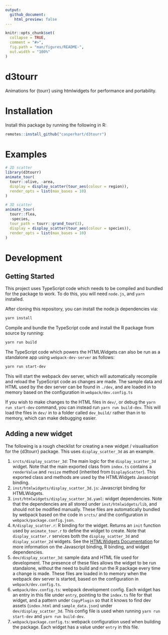 ```yaml
---
output:
  github_document:
    html_preview: false
---
```


<!-- README.md is generated from README.Rmd. Please edit that file -->

```r
knitr::opts_chunk$set(
  collapse = TRUE,
  comment = "#>",
  fig.path = "man/figures/README-",
  out.width = "100%"
)
```

# d3tourr

Animations for {tourr} using htmlwidgets for performance and portability.

# Installation

Install this package by running the following in R:

```r
remotes::install_github("casperhart/d3tourr")
``` 

# Examples

```r
# 2D scatter
library(d3tourr)
animate_tour(
  tourr::olive, -area,
  display = display_scatter(tour_aes(colour = region)),
  render_opts = list(max_bases = 10)
)
```

```r
# 3D scatter
animate_tour(
  tourr::flea,
  -species,
  tour_path = tourr::grand_tour(3),
  display = display_scatter(tour_aes(colour = species)),
  render_opts = list(max_bases = 10)
)
```

# Development

## Getting Started

This project uses TypeScript code which needs to be compiled and bundled for
the package to work. To do this, you will need `node.js`, and `yarn`
installed.

After cloning this repository, you can install the node.js dependencies via:

```bash
yarn install
```

Compile and bundle the TypeScript code and install the R package from source by
running:

```bash
yarn run build
```

The TypeScript code which powers the HTMLWidgets can also be run as a
standalone app using `webpack-dev-server` as follows:

```bash
yarn run start-dev
```

This will start the webpack dev server, which will automatically recompile and
reload the TypeScript code as changes are made.
The sample data and HTML used by the dev server can be found in `./dev`, and
are loaded in to memory based on the configuration in `webpack/dev.config.ts`

If you wish to make changes to the HTML files in `dev/`, or debug the
`yarn run start-dev` command, you can instead run `yarn run build-dev`.
This will load the files in `dev/` in to a folder called `dev_build/` rather
than in to memory, which can make debugging easier.

## Adding a new widget

The following is a rough checklist for creating a new widget / visualisation
for the {d3tourr} package. This uses `display_scatter_3d` as an example.

1. `srcts/display_scatter_3d`: The main logic for the `display_scatter_3d`
   widget. Note that the main exported class from `index.ts` contains a
   `renderValue` and `resize` method (inherited from `DisplayScatter`).
   This exported class and methods are used by the HTMLWidgets Javascript
   binding.
2. `inst/htmlwidgets/display_scatter_3d.js`: Javascript binding for HTMLWidgets.
3. `inst/htmlwidgets/display_scatter_3d.yaml`: widget dependencies. Note that
   the dependencies are all stored under `inst/htmlwidgets/lib`, and should
   not be modified manually. These files are automatically bundled by webpack
   based on the code in `srcts/` and the configuration in
   `webpack/package.config.json`.
4. `R/display_scatter.r`: R binding for the widget. Returns an `init` function
   used by `animate_tour.r` to define the widget to create. Note that
   `display_scatter.r` services both the `display_scatter_3d` and
   `display_scatter_2d` widgets. See the
   [HTMLWidgets Documentation](https://www.htmlwidgets.org/develop_intro.html)
   for more information on the Javascript binding, R binding, and widget
   dependencies.
5. `dev/display_scatter_3d`: sample data and HTML file used for development.
   The presence of these files allows the widget to be run standalone, without
   the need to build and run the R package every time a change is made. These
   files are loaded in to memory when the webpack dev server is started, based
   on the configuration in `webpack/dev.config.ts`.
6. `webpack/dev.config.ts`: webpack development config. Each widget has an
   entry in this file under `entry`, pointing to the `index.ts` file for that
   widget, and a pattern under `CopyPlugin` so that it knows to find dev assets
   (`index.html` and `sample_data.json`) under `dev/display_scatter_3d`. This
   config file is used when running `yarn run start-dev` and
   `yarn run build-dev`.
7. `webpack/package.config.ts`: webpack configuration used when building the
   package. Each widget has a value under `entry` in this file.
